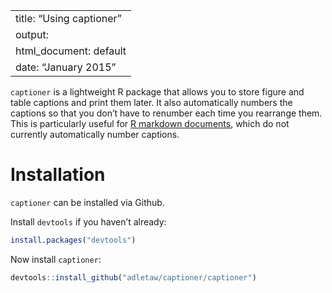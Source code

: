 <!--
%\VignetteEngine{knitr::knitr}
%\VignetteIndexEntry{Using captioner}
-->

---
title: "Using captioner"
output:
  html_document: default
date: "January 2015"
---

`captioner` is a lightweight R package that allows you to store figure and table captions and print them later.  It also automatically numbers the captions so that you don't have to renumber each time you rearrange them.  This is particularly useful for [R markdown documents](http://rmarkdown.rstudio.com/), which do not currently automatically number captions.

# Installation

`captioner` can be installed via Github.

Install `devtools` if you haven't already:

```r
install.packages("devtools")
```

Now install `captioner`:

```r
devtools::install_github("adletaw/captioner/captioner")
```

